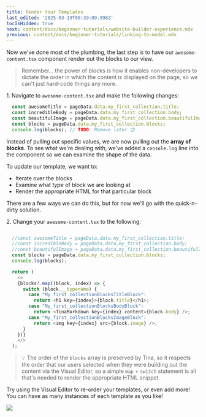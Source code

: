 ```yaml
---
title: Render Your Templates
last_edited: '2025-03-19T00:39:09.998Z'
tocIsHidden: true
next: content/docs/beginner-tutorials/website-builder-experience.mdx
previous: content/docs/beginner-tutorials/linking-to-model.mdx
---
```


Now we've done most of the plumbing, the last step is to have our `awesome-content.tsx` component render out the blocks to our view.

> Remember... the power of blocks is how it enables non-developers to dictate the order in which the content is displayed on the page, so we can't just hard-code things any more.

1\. Navigate to `awesome-content.tsx` and make the following changes:

```typescript
  const awesomeTitle = pageData.data.my_first_collection.title;
  const incredibleBody = pageData.data.my_first_collection.body;
  const beautifulImage = pageData.data.my_first_collection.beautifulImage;
  const blocks = pageData.data.my_first_collection.blocks;
  console.log(blocks); // TODO: Remove later 🙃
```

Instead of pulling out specific values, we are now pulling out the **array of blocks**.
To see what we're dealing with, we've added a `console.log` line into the component so we can examine the shape of the data.

To update our template, we want to:

* Iterate over the blocks
* Examine what *type* of block we are looking at
* Render the appropriate HTML for that particular block

There are a few ways we can do this, but for now we'll go with the quick-n-dirty solution.

2\. Change your `awesome-content.tsx` to the following:

```typescript

  //const awesomeTitle = pageData.data.my_first_collection.title;
  //const incredibleBody = pageData.data.my_first_collection.body;
  //const beautifulImage = pageData.data.my_first_collection.beautifulImage;
  const blocks = pageData.data.my_first_collection.blocks;
  console.log(blocks);

  return (
    <>
    {blocks?.map((block, index) => {
      switch (block.__typename) {
        case "My_first_collectionBlocksTitleBlock":
          return <h1 key={index}>{block.title}</h1>;
        case "My_first_collectionBlocksBodyBlock":
          return <TinaMarkdown key={index} content={block.body} />;
        case "My_first_collectionBlocksImageBlock":
          return <img key={index} src={block.image} />;
      }
    })}
    </>
  );
```

> 💡 The order of the `blocks` array is preserved by Tina, so it respects the order that our users selected when they were building out the content via the Visual Editor, so a simple `map` + `switch` statement is all that's needed to render the appropriate HTML snippet.

Try using the Visual Editor to re-order your templates, or even add more! You can have as many instances of each template as you like!

![](</gif/Screen Recording 2025-03-19 at 11.35.03 am.gif>)
